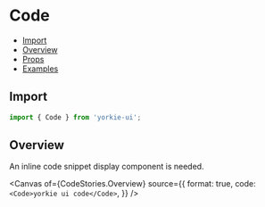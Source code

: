 # Code


<Meta of={CodeStories} />

- [Import](#import)
- [Overview](#overview)
- [Props](#props)
- [Examples](#examples)

## Import

```jsx
import { Code } from 'yorkie-ui';
```

## Overview

An inline code snippet display component is needed.

<Canvas
  of={CodeStories.Overview}
  source={{
    format: true,
    code: `<Code>yorkie ui code</Code>`,
  }}
/>
